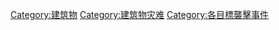 [[Category:建筑物|Category:建筑物]]
[[Category:建筑物灾难|Category:建筑物灾难]]
[[Category:各目標襲擊事件|Category:各目標襲擊事件]]